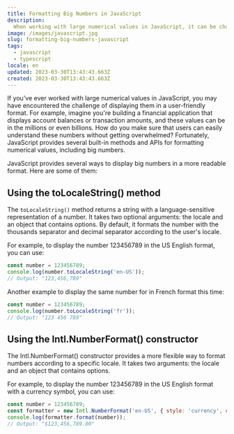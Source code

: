 ```yaml
---
title: Formatting Big Numbers in JavaScript
description:
  When working with large numerical values in JavaScript, it can be challenging to display them in a way that's easy to read and understand. In this blog post, we'll explore techniques for formatting big numbers in JavaScript with built-in methods.
image: /images/javascript.jpg
slug: formatting-big-numbers-javascript
tags:
  - javascript
  - typescript
locale: en
updated: 2023-03-30T13:43:43.663Z
created: 2023-03-30T13:43:43.663Z
---
```


If you've ever worked with large numerical values in JavaScript, you may have encountered the challenge of displaying them in a user-friendly format. For example, imagine you're building a financial application that displays account balances or transaction amounts, and these values can be in the millions or even billions. How do you make sure that users can easily understand these numbers without getting overwhelmed? Fortunately, JavaScript provides several built-in methods and APIs for formatting numerical values, including big numbers.

JavaScript provides several ways to display big numbers in a more readable format. Here are some of them:

## Using the toLocaleString() method

The `toLocaleString()` method returns a string with a language-sensitive representation of a number. It takes two optional arguments: the locale and an object that contains options. By default, it formats the number with the thousands separator and decimal separator according to the user's locale.

For example, to display the number 123456789 in the US English format, you can use:

```javascript
const number = 123456789;
console.log(number.toLocaleString('en-US'));
// Output: "123,456,789"
```

Another example to display the same number for in French format this time:

```javascript
const number = 123456789;
console.log(number.toLocaleString('fr'));
// Output: "123 456 789"
```

## Using the Intl.NumberFormat() constructor

The Intl.NumberFormat() constructor provides a more flexible way to format numbers according to a specific locale. It takes two arguments: the locale and an object that contains options.

For example, to display the number 123456789 in the US English format with a currency symbol, you can use:

```javascript
const number = 123456789;
const formatter = new Intl.NumberFormat('en-US', { style: 'currency', currency: 'USD' });
console.log(formatter.format(number));
// Output: "$123,456,789.00"
```

